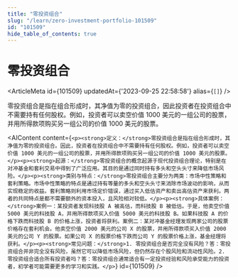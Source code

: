 ```yaml
---
title: "零投资组合"
slug: "/learn/zero-investment-portfolio-101509"
id: "101509"
hide_table_of_contents: true
---
```



# 零投资组合

<ArticleMeta id={101509} updatedAt={'2023-09-25 22:58:58'} alias={`[]`} />
<div className='border-solid border-b border-t-0 my-4 border-[var(--ifm-color-gray-300)]' />

零投资组合是指在组合形成时，其净值为零的投资组合，因此投资者在投资组合中不需要持有任何股权。例如，投资者可以卖空价值 1000 美元的一组公司的股票，并用所得款项购买另一组公司的价值 1000 美元的股票。

<AIContent content={`<p><strong>定义：</strong>零投资组合是指在组合形成时，其净值为零的投资组合。因此，投资者在投资组合中不需要持有任何股权。例如，投资者可以卖空价值 1000 美元的一组公司的股票，并用所得款项购买另一组公司的价值 1000 美元的股票。</p><p><strong>起源：</strong>零投资组合的概念起源于现代投资组合理论，特别是在对冲基金和套利交易中得到了广泛应用。其目的是通过同时持有多头和空头头寸来降低市场风险。</p><p><strong>类别与特点：</strong>零投资组合主要分为两类：市场中性策略和套利策略。市场中性策略的特点是通过持有等量的多头和空头头寸来消除市场波动的影响，从而实现稳定的收益。套利策略则利用市场定价错误，通过买入低估资产和卖出高估资产来获利。两者的共同特点是都不需要额外的资本投入，且风险相对较低。</p><p><strong>具体案例：</strong>案例一：某投资者发现科技股 A 被高估，而科技股 B 被低估。于是，他卖空价值 5000 美元的科技股 A，并用所得款项买入价值 5000 美元的科技股 B。如果科技股 A 的价格下跌而科技股 B 的价格上涨，投资者将获利。案例二：某对冲基金经理发现两家公司的股票价格存在套利机会。他卖空价值 2000 美元的公司 X 的股票，并用所得款项买入价值 2000 美元的公司 Y 的股票。如果公司 X 的股票价格下跌而公司 Y 的股票价格上涨，基金经理将获利。</p><p><strong>常见问题：</strong>1. 零投资组合是否完全没有风险？答：零投资组合并非完全没有风险，虽然它可以降低市场风险，但仍然存在个股风险和流动性风险。2. 零投资组合适合所有投资者吗？答：零投资组合通常适合有一定投资经验和风险承受能力的投资者，初学者可能需要更多的学习和实践。</p>`} id={101509} />
